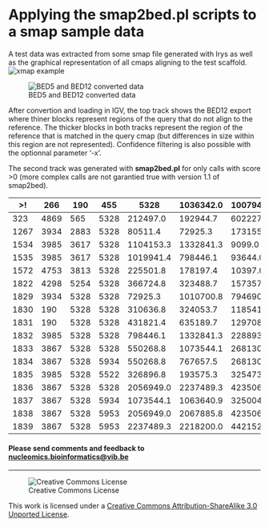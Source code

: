 Applying the smap2bed.pl scripts to a smap sample data
==========

A test data was extracted from some smap file generated with Irys as well as the graphical representation of all cmaps aligning to the test scaffold.
![xmap example](pictures/smap_example.png)

![BED5 and BED12 converted data](pictures/smap2bed_example.png)

After convertion and loading in IGV, the top track shows the BED12 export where thiner blocks represent regions of the query that do not align to the reference. The thicker blocks in both tracks represent the region of the reference that is matched in the query cmap (but differences in size within this region are not represented). Confidence filtering is also possible with the optionnal parameter '-x'.

The second track was generated with **smap2bed.pl** for only calls with score >0 (more complex calls are not garantied true with version 1.1 of smap2bed).

>! | 266  | 190  | 455  | 5328 | 1036342.0 | 1007949.4 | 23933.0   | 1827960.0 | -1.00 | translocation_interchr | 294  | 3052 | -1 | 93  | 92  | 1   | 163 |
|------|------|------|------|-----------|-----------|-----------|-----------|-------|------------------------|------|------|----|-----|-----|-----|-----|
| 323  | 4869 | 565  | 5328 | 212497.0  | 192944.7  | 602227.0  | 4534875.0 | -1.00 | translocation_interchr | 346  | 3061 | -1 | 16  | 15  | 55  | 422 |
| 1267 | 3934 | 2883 | 5328 | 80511.4   | 72925.3   | 173155.0  | 794690.0  | -1.00 | translocation_interchr | 1735 | 3049 | -1 | 10  | 9   | 22  | 69  |
| 1534 | 3985 | 3617 | 5328 | 1104153.3 | 1332841.3 | 9099.0    | 2288930.0 | -1.00 | translocation_interchr | 2197 | 3055 | -1 | 112 | 127 | 1   | 201 |
| 1535 | 3985 | 3617 | 5328 | 1019941.4 | 798446.1  | 93644.0   | 2784109.0 | -1.00 | translocation_interchr | 2197 | 3057 | -1 | 103 | 79  | 10  | 254 |
| 1572 | 4753 | 3813 | 5328 | 225501.8  | 178197.4  | 10397.0   | 22532.0   | -1.00 | translocation_interchr | 2292 | 3047 | -1 | 19  | 18  | 1   | 1   |
| 1822 | 4298 | 5254 | 5328 | 366724.8  | 323488.7  | 157357.0  | 4232504.0 | -1.00 | translocation_interchr | 2990 | 3059 | -1 | 31  | 30  | 21  | 393 |
| 1829 | 3934 | 5328 | 5328 | 72925.3   | 1010700.8 | 794690.0  | 1820542.0 | 12.43 | deletion               | 3049 | 3053 | -1 | 9   | 89  | 69  | 162 |
| 1830 | 190  | 5328 | 5328 | 310636.8  | 324053.7  | 1185412.5 | 1189372.0 | 15.13 | insertion              | 3050 | 3051 | -1 | 30  | 33  | 104 | 105 |
| 1831 | 190  | 5328 | 5328 | 431821.4  | 635189.7  | 1297089.0 | 1452166.0 | 15.13 | insertion              | 3051 | 3052 | -1 | 44  | 59  | 116 | 128 |
| 1832 | 3985 | 5328 | 5328 | 798446.1  | 1332841.3 | 2288930.0 | 2784109.0 | 19.33 | insertion              | 3055 | 3057 | -1 | 79  | 127 | 201 | 254 |
| 1833 | 3867 | 5328 | 5328 | 550268.8  | 1073544.1 | 2681301.0 | 3250040.0 | 36.80 | deletion               | 3056 | 3058 | -1 | 50  | 95  | 243 | 294 |
| 1834 | 3867 | 5328 | 5934 | 550268.8  | 767657.5  | 2681301.0 | 42403.0   | -1.00 | translocation_interchr | 3056 | 3311 | -1 | 50  | 69  | 243 | 6   |
| 1835 | 3985 | 5328 | 5522 | 326896.8  | 193575.3  | 3254736.0 | 158509.0  | -1.00 | translocation_interchr | 3057 | 3181 | -1 | 41  | 24  | 295 | 17  |
| 1836 | 3867 | 5328 | 5328 | 2056949.0 | 2237489.3 | 4235063.0 | 4421526.0 | 12.52 | deletion               | 3058 | 3060 | -1 | 189 | 202 | 394 | 409 |
| 1837 | 3867 | 5328 | 5934 | 1073544.1 | 1063640.9 | 3250040.0 | 338834.0  | -1.00 | translocation_interchr | 3058 | 3311 | -1 | 95  | 94  | 294 | 31  |
| 1838 | 3867 | 5328 | 5953 | 2056949.0 | 2067885.8 | 4235063.0 | 15538.0   | -1.00 | translocation_interchr | 3058 | 3313 | -1 | 189 | 190 | 394 | 2   |
| 1839 | 3867 | 5328 | 5953 | 2237489.3 | 2218200.0 | 4421526.0 | 166559.0  | -1.00 | translocation_interchr | 3060 | 3313 | -1 | 202 | 201 | 409 | 13  |

<h4>Please send comments and feedback to <a href="mailto:nucleomics.bioinformatics@vib.be">nucleomics.bioinformatics@vib.be</a></h4>

------------

![Creative Commons License](http://i.creativecommons.org/l/by-sa/3.0/88x31.png?raw=true)

This work is licensed under a [Creative Commons Attribution-ShareAlike 3.0 Unported License](http://creativecommons.org/licenses/by-sa/3.0/).
